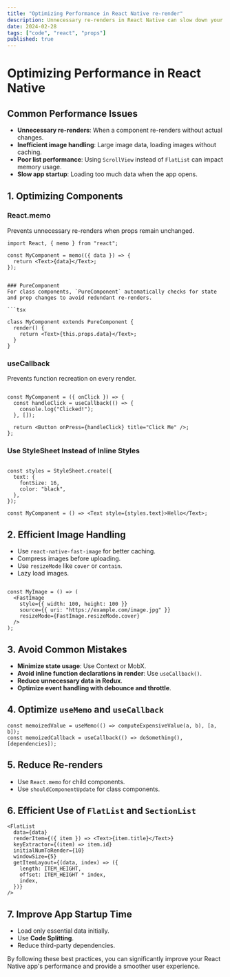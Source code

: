 ```yaml
---
title: "Optimizing Performance in React Native re-render"
description: Unnecessary re-renders in React Native can slow down your app. Learn how to optimize performance with techniques like React.memo, useMemo, and useCallback to keep your app fast and smooth...
date: 2024-02-28
tags: ["code", "react", "props"]
published: true
---
```


# Optimizing Performance in React Native

## Common Performance Issues

- **Unnecessary re-renders**: When a component re-renders without actual changes.
- **Inefficient image handling**: Large image data, loading images without caching.
- **Poor list performance**: Using `ScrollView` instead of `FlatList` can impact memory usage.
- **Slow app startup**: Loading too much data when the app opens.

## 1. Optimizing Components

### React.memo

Prevents unnecessary re-renders when props remain unchanged.

```tsx
import React, { memo } from "react";

const MyComponent = memo(({ data }) => {
  return <Text>{data}</Text>;
});
```

````

### PureComponent
For class components, `PureComponent` automatically checks for state and prop changes to avoid redundant re-renders.

```tsx

class MyComponent extends PureComponent {
  render() {
    return <Text>{this.props.data}</Text>;
  }
}
````

### useCallback

Prevents function recreation on every render.

```tsx

const MyComponent = ({ onClick }) => {
  const handleClick = useCallback(() => {
    console.log("Clicked!");
  }, []);

  return <Button onPress={handleClick} title="Click Me" />;
};
```

### Use StyleSheet Instead of Inline Styles

```tsx

const styles = StyleSheet.create({
  text: {
    fontSize: 16,
    color: "black",
  },
});

const MyComponent = () => <Text style={styles.text}>Hello</Text>;
```

## 2. Efficient Image Handling

- Use `react-native-fast-image` for better caching.
- Compress images before uploading.
- Use `resizeMode` like `cover` or `contain`.
- Lazy load images.

```tsx

const MyImage = () => (
  <FastImage
    style={{ width: 100, height: 100 }}
    source={{ uri: "https://example.com/image.jpg" }}
    resizeMode={FastImage.resizeMode.cover}
  />
);
```

## 3. Avoid Common Mistakes

- **Minimize state usage**: Use Context or MobX.
- **Avoid inline function declarations in render**: Use `useCallback()`.
- **Reduce unnecessary data in Redux**.
- **Optimize event handling with debounce and throttle**.

## 4. Optimize `useMemo` and `useCallback`

```tsx
const memoizedValue = useMemo(() => computeExpensiveValue(a, b), [a, b]);
const memoizedCallback = useCallback(() => doSomething(), [dependencies]);
```

## 5. Reduce Re-renders

- Use `React.memo` for child components.
- Use `shouldComponentUpdate` for class components.

## 6. Efficient Use of `FlatList` and `SectionList`

```tsx
<FlatList
  data={data}
  renderItem={({ item }) => <Text>{item.title}</Text>}
  keyExtractor={(item) => item.id}
  initialNumToRender={10}
  windowSize={5}
  getItemLayout={(data, index) => ({
    length: ITEM_HEIGHT,
    offset: ITEM_HEIGHT * index,
    index,
  })}
/>
```

## 7. Improve App Startup Time

- Load only essential data initially.
- Use **Code Splitting**.
- Reduce third-party dependencies.

By following these best practices, you can significantly improve your React Native app's performance and provide a smoother user experience.
